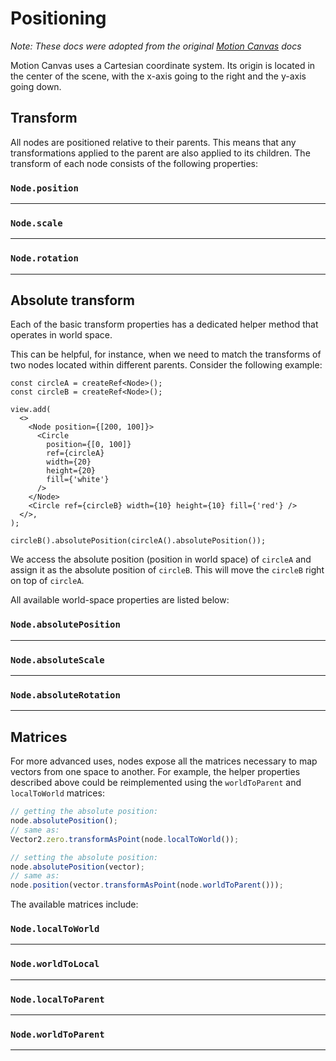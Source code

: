 # Positioning

_Note: These docs were adopted from the original
[Motion Canvas](https://motioncanvas.io/docs/) docs_

Motion Canvas uses a Cartesian coordinate system. Its origin is located in the
center of the scene, with the x-axis going to the right and the y-axis going
down.

## Transform

All nodes are positioned relative to their parents. This means that any
transformations applied to the parent are also applied to its children. The
transform of each node consists of the following properties:

### `Node.position`

<hr />

### `Node.scale`

<hr />

### `Node.rotation`

<hr />

## Absolute transform

Each of the basic transform properties has a dedicated helper method that
operates in world space.

This can be helpful, for instance, when we need to match the transforms of two
nodes located within different parents. Consider the following example:

```tsx
const circleA = createRef<Node>();
const circleB = createRef<Node>();

view.add(
  <>
    <Node position={[200, 100]}>
      <Circle
        position={[0, 100]}
        ref={circleA}
        width={20}
        height={20}
        fill={'white'}
      />
    </Node>
    <Circle ref={circleB} width={10} height={10} fill={'red'} />
  </>,
);

circleB().absolutePosition(circleA().absolutePosition());
```

We access the absolute position (position in world space) of `circleA` and
assign it as the absolute position of `circleB`. This will move the `circleB`
right on top of `circleA`.



All available world-space properties are listed below:

### `Node.absolutePosition`

<hr />

### `Node.absoluteScale`

<hr />

### `Node.absoluteRotation`

<hr />

## Matrices

For more advanced uses, nodes expose all the matrices necessary to map vectors
from one space to another. For example, the helper properties described above
could be reimplemented using the `worldToParent` and `localToWorld` matrices:

```ts
// getting the absolute position:
node.absolutePosition();
// same as:
Vector2.zero.transformAsPoint(node.localToWorld());

// setting the absolute position:
node.absolutePosition(vector);
// same as:
node.position(vector.transformAsPoint(node.worldToParent()));
```

The available matrices include:

### `Node.localToWorld`

<hr />

### `Node.worldToLocal`

<hr />

### `Node.localToParent`

<hr />

### `Node.worldToParent`

<hr />
